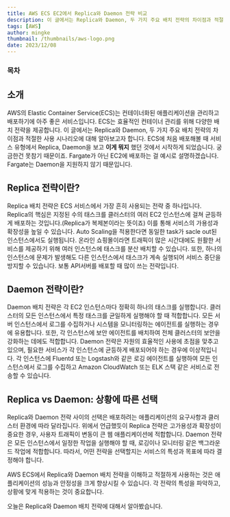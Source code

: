 ```yaml
---
title: AWS ECS EC2에서 Replica와 Daemon 전략 비교
description: 이 글에서는 Replica와 Daemon, 두 가지 주요 배치 전략의 차이점과 적절한 사용 시나리오에 대해 알아보고자 합니다. ECS에 처음 배포해볼 때 서비스 유형에서 Replica, Daemon을 보고 이게 뭐지 했던 것에서 시작하게 되었습니다.
tags: [AWS]
author: mingke
thumbnail: /thumbnails/aws-logo.png
date: 2023/12/08
---
```


### 목차

## 소개

AWS의 Elastic Container Service(ECS)는 컨테이너화된 애플리케이션을 관리하고 배포하기에 아주 좋은 서비스입니다. ECS는 효율적인 컨테이너 관리를 위해 다양한 배치 전략을 제공합니다. 이 글에서는 Replica와 Daemon, 두 가지 주요 배치 전략의 차이점과 적절한 사용 시나리오에 대해 알아보고자 합니다. ECS에 처음 배포해볼 때 서비스 유형에서 Replica, Daemon을 보고 **이게 뭐지** 했던 것에서 시작하게 되었습니다. 궁금한건 못참기 때문이죠. Fargate가 아닌 EC2에 배포하는 걸 예시로 설명하겠습니다. Fargate는 Daemon을 지원하지 않기 때문입니다.

## Replica 전략이란?

Replica 배치 전략은 ECS 서비스에서 가장 흔히 사용되는 전략 중 하나입니다. Replica의 핵심은 지정된 수의 태스크를 클러스터의 여러 EC2 인스턴스에 걸쳐 균등하게 배포하는 것입니다.(Replica가 복제본이라는 뜻이죠) 이를 통해 서비스의 가용성과 확장성을 높일 수 있습니다. Auto Scaling을 적용한다면 동일한 task가 sacle out된 인스턴스에서도 실행됩니다. 온라인 쇼핑몰이라면 트래픽이 많은 시간대에도 원활한 서비스를 제공하기 위해 여러 인스턴스에 태스크를 분산 배치할 수 있습니다. 또한, 하나의 인스턴스에 문제가 발생해도 다른 인스턴스에서 태스크가 계속 실행되어 서비스 중단을 방지할 수 있습니다. 보통 API서버를 배포할 때 많이 쓰는 전략입니다.

## Daemon 전략이란?

Daemon 배치 전략은 각 EC2 인스턴스마다 정확히 하나의 태스크를 실행합니다. 클러스터의 모든 인스턴스에서 특정 태스크를 균일하게 실행해야 할 때 적합합니다. 모든 서버 인스턴스에서 로그를 수집하거나 시스템을 모니터링하는 에이전트를 실행하는 경우에 유용합니다. 또한, 각 인스턴스에 보안 에이전트를 배치하여 전체 클러스터의 보안을 강화하는 데에도 적합합니다. Daemon 전략은 자원의 효율적인 사용에 초점을 맞추고 있으며, 필요한 서비스가 각 인스턴스에 균등하게 배포되어야 하는 경우에 이상적입니다. 각 인스턴스에 Fluentd 또는 Logstash와 같은 로깅 에이전트를 실행하여 모든 인스턴스에서 로그를 수집하고 Amazon CloudWatch 또는 ELK 스택 같은 서비스로 전송할 수 있습니다.

## Replica vs Daemon: 상황에 따른 선택

Replica와 Daemon 전략 사이의 선택은 배포하려는 애플리케이션의 요구사항과 클러스터 환경에 따라 달라집니다. 위에서 언급했듯이 Replica 전략은 고가용성과 확장성이 중요한 경우, 사용자 트래픽이 변동이 큰 웹 애플리케이션에 적합합니다. Daemon 전략은 모든 인스턴스에서 일정한 작업을 실행해야 할 때, 로깅이나 모니터링 같은 백그라운드 작업에 적합합니다. 따라서, 어떤 전략을 선택할지는 서비스의 특성과 목표에 따라 결정해야 합니다.

AWS ECS에서 Replica와 Daemon 배치 전략을 이해하고 적절하게 사용하는 것은 애플리케이션의 성능과 안정성을 크게 향상시킬 수 있습니다. 각 전략의 특성을 파악하고, 상황에 맞게 적용하는 것이 중요합니다.

오늘은 Replica와 Daemon 배치 전략에 대해서 알아봤습니다.
